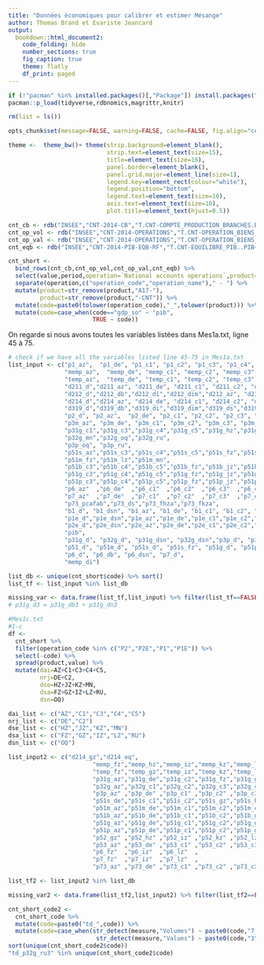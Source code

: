 ```yaml
---
title: "Données économiques pour calibrer et estimer Mésange"
author: Thomas Brand et Evariste Jeancard
output:
  bookdown::html_document2:
    code_folding: hide
    number_sections: true
    fig_caption: true
    theme: flatly
    df_print: paged
---
```


```r
if (!"pacman" %in% installed.packages()[,"Package"]) install.packages("pacman", repos='http://cran.r-project.org')
pacman::p_load(tidyverse,rdbnomics,magrittr,knitr)

rm(list = ls())

opts_chunk$set(message=FALSE, warning=FALSE, cache=FALSE, fig.align="center")

theme <-  theme_bw()+ theme(strip.background=element_blank(),
                            strip.text=element_text(size=15),
                            title=element_text(size=16),
                            panel.border=element_blank(),
                            panel.grid.major=element_line(size=1),
                            legend.key=element_rect(colour="white"),
                            legend.position="bottom",
                            legend.text=element_text(size=10),
                            axis.text=element_text(size=10),
                            plot.title=element_text(hjust=0.5))
```

```r
cnt_cb <- rdb("INSEE","CNT-2014-CB","T.CNT-COMPTE_PRODUCTION_BRANCHES.B1+P1E+P2E..VALEUR_ABSOLUE.FE..EUROS.CVS-CJO")
cnt_op_vol <- rdb("INSEE","CNT-2014-OPERATIONS","T.CNT-OPERATION_BIENS_SERVICES.SO.SO...VALEUR_ABSOLUE.FE.L.EUROS.CVS-CJO")
cnt_op_val <- rdb("INSEE","CNT-2014-OPERATIONS","T.CNT-OPERATION_BIENS_SERVICES.SO.SO...VALEUR_ABSOLUE.FE.V.EUROS.CVS-CJO")
cnt_eqb <- rdb("INSEE","CNT-2014-PIB-EQB-RF","T.CNT-EQUILIBRE_PIB..PIB+P51+P51B+P51G+P51M+P51P+P51S+P6+P7..VALEUR_ABSOLUE.FE..EUROS.CVS-CJO")

cnt_short <- 
  bind_rows(cnt_cb,cnt_op_vol,cnt_op_val,cnt_eqb) %>% 
  select(value,period,operation=`National accounts operations`,product=CNA_PRODUIT,measure=`Classification of valuations`) %>% 
  separate(operation,c("operation_code","operation_name")," - ") %>% 
  mutate(product=str_remove(product,"A17-"),
         product=str_remove(product,"-CNT")) %>% 
  mutate(code=paste0(tolower(operation_code),"_",tolower(product))) %>% 
  mutate(code=case_when(code=="gdp_so" ~ "pib",
                        TRUE ~ code))
```

On regarde si nous avons toutes les variables listées dans Mes1a.txt, ligne 45 à 75.

```r
# check if we have all the variables listed line 45-75 in Mes1a.txt
list_input <- c("p1_az",  "p1_de", "p1_c1", "p1_c2", "p1_c3", "p1_c4", "p1_c5", "p1_fz", "p1_gz", "p1_hz", "p1_iz", "p1_jz", "p1_kz", "p1_lz", "p1_mn", "p1_oq", "p1_ru",
                "memp_az",  "memp_de", "memp_c1", "memp_c2", "memp_c3", "memp_c4", "memp_c5", "memp_gz", "memp_jz",
                "temp_az",  "temp_de", "temp_c1", "temp_c2", "temp_c3", "temp_c4", "temp_c5", "temp_hz", "temp_jz",
                "d211_d","d211_az", "d211_de", "d211_c1", "d211_c2", "d211_c3", "d211_c4", "d211_c5", "d211_fz", "d211_gz", "d211_hz", "d211_iz", "d211_jz", "d211_kz", "d211_lz", "d211_mn", "d211_oq", "d211_ru",
                "d212_d","d212_db","d212_di","d212_dim","d212_az", "d212_c1", "d212_c2", "d212_c3", "d212_c4", "d212_c5", "d212_jz", 
                "d214_d","d214_az", "d214_de", "d214_c1", "d214_c2", "d214_c3", "d214_c4", "d214_c5", "d214_fz", "d214_hz", "d214_iz", "d214_jz", "d214_kz", "d214_lz", "d214_mn", "d214_ru",
                "d319_d","d319_db","d319_di","d319_dim","d319_ds","d319_dsm","d319_az", "d319_c1", "d319_c5", "d319_fz", "d319_hz", "d319_iz", "d319_kz", "d319_mn", "d319_ru",  
                "p2_d", "p2_az",  "p2_de", "p2_c1", "p2_c2", "p2_c3", "p2_c4", "p2_c5", "p2_fz", "p2_gz", "p2_hz", "p2_iz", "p2_jz", "p2_kz", "p2_lz", "p2_mn", "p2_oq", "p2_ru",
                "p3m_az", "p3m_de", "p3m_c1", "p3m_c2", "p3m_c3", "p3m_c4", "p3m_c5", "p3m_fz", "p3m_gz", "p3m_hz", "p3m_iz", "p3m_jz", "p3m_kz", "p3m_lz", "p3m_mn", "p3m_oq", "p3m_ru", "p3m_pchtr",
                "p31g_c1","p31g_c3","p31g_c4","p31g_c5","p31g_hz","p31g_iz","p31g_jz","p31g_lz","p31g_mn","p31g_oq","p31g_ru",
                "p32g_mn","p32g_oq","p32g_ru",
                "p3p_oq", "p3p_ru",
                "p51s_az","p51s_c3","p51s_c4","p51s_c5","p51s_fz","p51s_jz","p51s_lz","p51s_mn","p51s_ru",
                "p51m_fz","p51m_lz","p51m_mn",
                "p51b_c3","p51b_c4","p51b_c5","p51b_fz","p51b_jz","p51b_lz","p51b_mn","p51b_ru",
                "p51g_c3","p51g_c4","p51g_c5","p51g_fz","p51g_jz","p51g_mn","p51g_ru",
                "p51p_c3","p51p_c4","p51p_c5","p51p_fz","p51p_jz","p51p_mn",
                "p6_az"  ,"p6_de"  ,"p6_c1"  ,"p6_c2"  ,"p6_c3"  ,"p6_c4"  ,"p6_c5"  ,"p6_gz"  ,"p6_hz"  ,"p6_jz" ,"p6_kz" ,"p6_mn" ,"p6_oq" ,"p6_ru" ,"p6_pchtr",
                "p7_az"  ,"p7_de"  ,"p7_c1"  ,"p7_c2"  ,"p7_c3"  ,"p7_c4"  ,"p7_c5"  ,"p7_gz"  ,"p7_hz"  ,"p7_jz" ,"p7_kz" ,"p7_mn" ,"p7_oq" ,"p7_ru" ,"p7_pchtr" ,"p7_pcafab",
                "p73_pcafab","p73_ds","p73_fhza","p73_fkza",
                "b1_d", "b1_dsn", "b1_az", "b1_de", "b1_c1", "b1_c2", "b1_c3", "b1_c4", "b1_c5", "b1_fz", "b1_gz", "b1_hz", "b1_iz", "b1_jz", "b1_kz", "b1_lz", "b1_mn", "b1_oq", "b1_ru",
                "p1e_d","p1e_dsn","p1e_az","p1e_de","p1e_c1","p1e_c2","p1e_c3","p1e_c4","p1e_c5","p1e_fz","p1e_gz","p1e_hz","p1e_iz","p1e_jz","p1e_kz","p1e_lz","p1e_mn","p1e_oq","p1e_ru",
                "p2e_d","p2e_dsn","p2e_az","p2e_de","p2e_c1","p2e_c2","p2e_c3","p2e_c4","p2e_c5","p2e_fz","p2e_gz","p2e_hz","p2e_iz","p2e_jz","p2e_kz","p2e_lz","p2e_mn","p2e_oq","p2e_ru",
                "pib",
                "p31g_d", "p32g_d", "p31g_dsn", "p32g_dsn","p3p_d", "p3p_dsn", "p3m_d", "p3m_dsn",
                "p51_d", "p51m_d", "p51s_d", "p51s_fz", "p51g_d", "p51p_d", "p51b_d", 
                "p6_d", "p6_db", "p6_dsn", "p7_d",
                "memp_di")

list_db <- unique(cnt_short$code) %>% sort()
list_tf <- list_input %in% list_db

missing_var <- data.frame(list_tf,list_input) %>% filter(list_tf==FALSE)
# p31g_d3 = p31g_db3 + p31g_dn3
```

```r
#Mes1c.txt
#1-c
df <- 
  cnt_short %>% 
  filter(operation_code %in% c("P2","P2E","P1","P1E")) %>% 
  select(-code) %>% 
  spread(product,value) %>% 
  mutate(dai=AZ+C1+C3+C4+C5,
         nrj=DE+C2,
         dse=HZ+JZ+KZ+MN,
         dsa=FZ+GZ+IZ+LZ+RU,
         dsn=OQ)

dai_list <- c("AZ","C1","C3","C4","C5")
nrj_list <- c("DE","C2")
dse_list <- c("HZ","JZ","KZ","MN")
dsa_list <- c("FZ","GZ","IZ","LZ","RU")
dsn_list <- c("OQ")
```



```r
list_input2 <- c("d214_gz","d214_oq",
                        "memp_fz","memp_hz","memp_iz","memp_kz","memp_lz","memp_mn","memp_oq","memp_ru",
                        "temp_fz","temp_gz","temp_iz","temp_kz","temp_lz","temp_mn","temp_oq","temp_ru",
                        "p31g_az","p31g_de","p31g_c2","p31g_fz","p31g_gz","p31g_kz",
                        "p32g_az","p32g_c1","p32g_c2","p32g_c3","p32g_c4","p32g_c5","p32g_de","p32g_fz","p32g_gz","p32g_hz","p32g_iz","p32g_jz","p32g_kz","p32g_lz",
                        "p3p_az" ,"p3p_de" ,"p3p_c1" ,"p3p_c2" ,"p3p_c3" ,"p3p_c4" ,"p3p_c5", "p3p_fz", "p3p_gz", "p3p_hz", "p3p_iz", "p3p_jz", "p3p_kz", "p3p_lz" ,"p3p_mn",
                        "p51s_de","p51s_c1","p51s_c2","p51s_gz","p51s_hz","p51s_iz","p51s_kz","p51s_oq",
                        "p51m_az","p51m_de","p51m_c1","p51m_c2","p51m_c3","p51m_c4","p51m_c5","p51m_gz","p51m_hz","p51m_iz","p51m_jz","p51m_kz","p51m_oq","p51m_ru",
                        "p51b_az","p51b_de","p51b_c1","p51b_c2","p51b_gz","p51b_hz","p51b_iz","p51b_kz","p51b_oq",
                        "p51g_az","p51g_de","p51g_c1","p51g_c2","p51g_gz","p51g_hz","p51g_iz","p51g_kz","p51g_lz","p51g_oq",
                        "p51p_az","p51p_de","p51p_c1","p51p_c2","p51p_gz","p51p_hz","p51p_iz","p51p_kz","p51p_lz","p51p_oq","p51p_ru",
                        "p52_gz" ,"p52_hz" ,"p52_iz" ,"p52_kz" ,"p52_lz" ,"p52_oq" ,
                        "p53_az" ,"p53_de" ,"p53_c1" ,"p53_c2" ,"p53_c3" ,"p53_c4" ,"p53_fz" ,"p53_gz" ,"p53_hz" ,"p53_iz" ,"p53_jz" ,"p53_kz" ,"p53_lz" ,"p53_mn" ,"p53_oq" ,"p53_ru",
                        "p6_fz"  ,"p6_iz"  ,"p6_lz"  ,
                        "p7_fz"  ,"p7_iz"  ,"p7_lz"  ,
                        "p73_az" ,"p73_de" ,"p73_c1" ,"p73_c2" ,"p73_c3" ,"p73_c4" ,"p73_c5" ,"p73_fz" ,"p73_gz" ,"p73_iz" ,"p73_jz" ,"p73_lz" ,"p73_mn" ,"p73_oq" ,"p73_ru")

list_tf2 <- list_input2 %in% list_db

missing_var2 <- data.frame(list_tf2,list_input2) %>% filter(list_tf2==FALSE)
```


```r
cnt_short_code2 <- 
  cnt_short_code %>% 
  mutate(code=paste0("td_",code)) %>% 
  mutate(code=case_when(str_detect(measure,"Volumes") ~ paste0(code,"7_ch"),
                         str_detect(measure,"Values") ~ paste0(code,"3")))
sort(unique(cnt_short_code2$code))
"td_p32g_ru3" %in% unique(cnt_short_code2$code)
```
